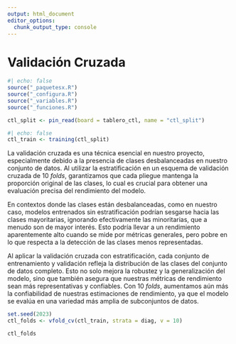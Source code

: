 ```yaml
---
output: html_document
editor_options: 
  chunk_output_type: console
---
```

# Validación Cruzada {#sec-validacion-cruzada}

```r
#| echo: false
source("_paquetesx.R")
source("_configura.R")
source("_variables.R")
source("_funciones.R")
```

```r
ctl_split <- pin_read(board = tablero_ctl, name = "ctl_split")
```

```r
#| echo: false
ctl_train <- training(ctl_split)
```

La validación cruzada es una técnica esencial en nuestro proyecto,
especialmente debido a la presencia de clases desbalanceadas en nuestro
conjunto de datos. Al utilizar la estratificación en un esquema de validación
cruzada de 10 *folds*, garantizamos que cada pliegue mantenga la proporción
original de las clases, lo cual es crucial para obtener una evaluación precisa
del rendimiento del modelo.

En contextos donde las clases están desbalanceadas, como en nuestro caso,
modelos entrenados sin estratificación podrían sesgarse hacia las clases
mayoritarias, ignorando efectivamente las minoritarias, que a menudo son de
mayor interés. Esto podría llevar a un rendimiento aparentemente alto cuando se
mide por métricas generales, pero pobre en lo que respecta a la detección de
las clases menos representadas.

Al aplicar la validación cruzada con estratificación, cada conjunto de
entrenamiento y validación refleja la distribución de las clases del conjunto
de datos completo. Esto no solo mejora la robustez y la generalización del
modelo, sino que también asegura que nuestras métricas de rendimiento sean más
representativas y confiables. Con 10 *folds*, aumentamos aún más la
confiabilidad de nuestras estimaciones de rendimiento, ya que el modelo se
evalúa en una variedad más amplia de subconjuntos de datos.


```r
set.seed(2023)
ctl_folds <- vfold_cv(ctl_train, strata = diag, v = 10)
```

```r
ctl_folds
```

